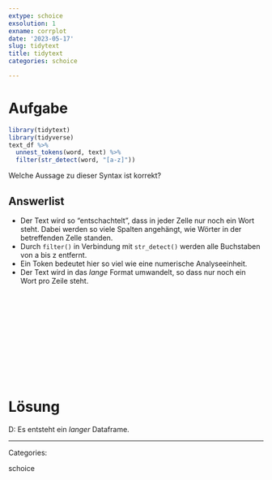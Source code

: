 ```yaml
---
extype: schoice
exsolution: 1
exname: corrplot
date: '2023-05-17'
slug: tidytext
title: tidytext
categories: schoice

---
```






# Aufgabe



```r
library(tidytext)
library(tidyverse)
text_df %>%
  unnest_tokens(word, text) %>% 
  filter(str_detect(word, "[a-z]"))
```


Welche Aussage zu dieser Syntax ist korrekt?


Answerlist
----------
* Der Text wird so "entschachtelt", dass in jeder Zelle nur noch ein Wort steht. Dabei werden so viele Spalten angehängt, wie Wörter in der betreffenden Zelle standen.
* Durch `filter()` in Verbindung mit `str_detect()` werden alle Buchstaben von a bis z entfernt.
* Ein Token bedeutet hier so viel wie eine numerische Analyseeinheit.
* Der Text wird in das *lange* Format umwandelt, so dass nur noch ein Wort pro Zeile steht.




</br>
</br>
</br>
</br>
</br>
</br>
</br>
</br>
</br>
</br>

# Lösung

D: Es entsteht ein *langer* Dataframe.



---

Categories: 

schoice

